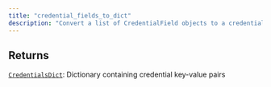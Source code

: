 ```yaml
---
title: "credential_fields_to_dict"
description: "Convert a list of CredentialField objects to a credentials dictionary"
---
```






## Returns

[`CredentialsDict`](/sdk-reference/misc/credentialsdict):     Dictionary containing credential key-value pairs
